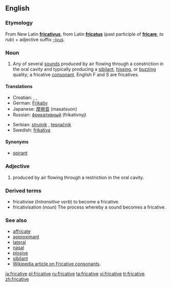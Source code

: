 ==English==

===Etymology===
From New Latin '''[[fricativus]]''', from Latin '''[[fricatus]]''' (past participle of '''[[fricare]]''', ''to rub'') + adjective suffix [[-ivus]].

===Noun===
{{en-noun}}
# {{phonetics}} Any of several [[sound]]s produced by air flowing through a constriction in the oral cavity and typically producing a [[sibilant]], [[hissing]], or [[buzzing]] quality; a fricative [[consonant]]. English F and S are fricatives.

====Translations====
{{top}}
*Croatian: {{t-|hr|frikativ|m}}, {{t-|hr|strujnik|m}}, {{t-|hr|tjesnačnik|m}}
*German: [[Frikativ]] {{m}}
*Japanese: [[摩擦音]] (masatsuon)
*Russian: [[фрикативный]] (frikativnyj) {{m}}
{{mid}}
*Serbian: [[strujnik]] {{m}}, [[tesnačnik]] {{m}}
*Swedish: [[frikativa]] {{c}}
{{bottom}}

====Synonyms====
*[[spirant]]

===Adjective===
{{en-adj}}

# {{phonetics}} produced by air flowing through a restriction in the oral cavity.

===Derived terms===
*fricativise (''Intransitive verb'') to become a fricative.
*fricativisation (''noun'') The process whereby a sound becomes a fricative.

===See also===
*[[affricate]]
*[[approximant]]
*[[lateral]]
*[[nasal]]
*[[plosive]]
*[[sibilant]]
*[[w:fricative consonant|Wikipedia article on Fricative consonants]].

[[ja:fricative]]
[[pl:fricative]]
[[ru:fricative]]
[[ta:fricative]]
[[vi:fricative]]
[[tr:fricative]]
[[zh:fricative]]